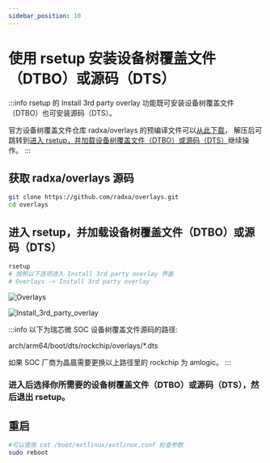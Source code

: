 ```yaml
---
sidebar_position: 10
---
```


# 使用 rsetup 安装设备树覆盖文件（DTBO）或源码（DTS）

:::info
rsetup 的 Install 3rd party overlay 功能既可安装设备树覆盖文件（DTBO）也可安装源码（DTS）。

官方设备树覆盖文件仓库 radxa/overlays 的预编译文件可以[从此下载](https://github.com/radxa/overlays/actions)，
解压后可跳转到[进入 rsetup，并加载设备树覆盖文件（DTBO）或源码（DTS）](/radxa-os/rsetup/install_overlays#进入-rsetup并加载设备树覆盖文件dtbo或源码dts)继续操作。
:::

## 获取 radxa/overlays 源码

```bash
git clone https://github.com/radxa/overlays.git
cd overlays
```

## 进入 rsetup，并加载设备树覆盖文件（DTBO）或源码（DTS）

```bash
rsetup
# 按照以下选项进入 Install 3rd party overlay 界面
# Overlays -> Install 3rd party overlay
```

![Overlays](/img/radxa-os/rsetup/install_overlays/Overlays.webp)

![Install_3rd_party_overlay](/img/radxa-os/rsetup/install_overlays/Install_3rd_party_overlay.webp)

:::info
以下为瑞芯微 SOC 设备树覆盖文件源码的路径:

arch/arm64/boot/dts/rockchip/overlays/\*.dts

如果 SOC 厂商为晶晨需要更换以上路径里的 rockchip 为 amlogic。
:::

### 进入后选择你所需要的设备树覆盖文件（DTBO）或源码（DTS），然后退出 rsetup。

## 重启

```bash
#可以使用 cat /boot/extlinux/extlinux.conf 检查参数
sudo reboot
```
